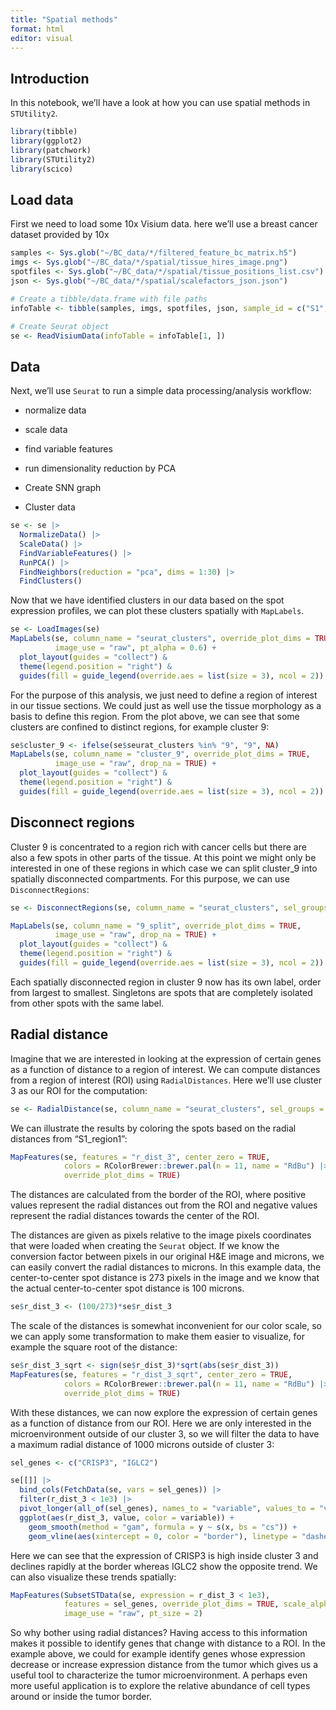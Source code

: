 ```yaml
---
title: "Spatial methods"
format: html
editor: visual
---
```


## Introduction

In this notebook, we'll have a look at how you can use spatial methods in `STUtility2`.

```r
library(tibble)
library(ggplot2)
library(patchwork)
library(STUtility2)
library(scico)
```

## Load data

First we need to load some 10x Visium data. here we'll use a breast cancer dataset provided by 10x

```r
samples <- Sys.glob("~/BC_data/*/filtered_feature_bc_matrix.h5")
imgs <- Sys.glob("~/BC_data/*/spatial/tissue_hires_image.png")
spotfiles <- Sys.glob("~/BC_data/*/spatial/tissue_positions_list.csv")
json <- Sys.glob("~/BC_data/*/spatial/scalefactors_json.json")

# Create a tibble/data.frame with file paths
infoTable <- tibble(samples, imgs, spotfiles, json, sample_id = c("S1", "S2"))

# Create Seurat object
se <- ReadVisiumData(infoTable = infoTable[1, ])
```

## Data

Next, we'll use `Seurat` to run a simple data processing/analysis workflow:

-   normalize data

-   scale data

-   find variable features

-   run dimensionality reduction by PCA

-   Create SNN graph

-   Cluster data

```r
se <- se |>
  NormalizeData() |>
  ScaleData() |>
  FindVariableFeatures() |>
  RunPCA() |>
  FindNeighbors(reduction = "pca", dims = 1:30) |>
  FindClusters()
```

Now that we have identified clusters in our data based on the spot expression profiles, we can plot these clusters spatially with `MapLabels`.

```r
se <- LoadImages(se)
MapLabels(se, column_name = "seurat_clusters", override_plot_dims = TRUE, 
          image_use = "raw", pt_alpha = 0.6) +
  plot_layout(guides = "collect") &
  theme(legend.position = "right") &
  guides(fill = guide_legend(override.aes = list(size = 3), ncol = 2))
```

For the purpose of this analysis, we just need to define a region of interest in our tissue sections. We could just as well use the tissue morphology as a basis to define this region. From the plot above, we can see that some clusters are confined to distinct regions, for example cluster 9:

```r
se$cluster_9 <- ifelse(se$seurat_clusters %in% "9", "9", NA)
MapLabels(se, column_name = "cluster_9", override_plot_dims = TRUE, 
          image_use = "raw", drop_na = TRUE) +
  plot_layout(guides = "collect") &
  theme(legend.position = "right") &
  guides(fill = guide_legend(override.aes = list(size = 3), ncol = 2))
```

## Disconnect regions

Cluster 9 is concentrated to a region rich with cancer cells but there are also a few spots in other parts of the tissue. At this point we might only be interested in one of these regions in which case we can split cluster_9 into spatially disconnected compartments. For this purpose, we can use `DisconnectRegions`:

```r
se <- DisconnectRegions(se, column_name = "seurat_clusters", sel_groups = "9")

MapLabels(se, column_name = "9_split", override_plot_dims = TRUE, 
          image_use = "raw", drop_na = TRUE) +
  plot_layout(guides = "collect") &
  theme(legend.position = "right") &
  guides(fill = guide_legend(override.aes = list(size = 3), ncol = 2))
```

Each spatially disconnected region in cluster 9 now has its own label, order from largest to smallest. Singletons are spots that are completely isolated from other spots with the same label.

## Radial distance

Imagine that we are interested in looking at the expression of certain genes as a function of distance to a region of interest. We can compute distances from a region of interest (ROI) using `RadialDistances`. Here we'll use cluster 3 as our ROI for the computation:

```r
se <- RadialDistance(se, column_name = "seurat_clusters", sel_groups = "3")
```

We can illustrate the results by coloring the spots based on the radial distances from "S1_region1":

```r
MapFeatures(se, features = "r_dist_3", center_zero = TRUE, 
            colors = RColorBrewer::brewer.pal(n = 11, name = "RdBu") |> rev(),
            override_plot_dims = TRUE)
```

The distances are calculated from the border of the ROI, where positive values represent the radial distances out from the ROI and negative values represent the radial distances towards the center of the ROI.

The distances are given as pixels relative to the image pixels coordinates that were loaded when creating the `Seurat` object. If we know the conversion factor between pixels in our original H&E image and microns, we can easily convert the radial distances to microns. In this example data, the center-to-center spot distance is 273 pixels in the image and we know that the actual center-to-center spot distance is 100 microns.

```r
se$r_dist_3 <- (100/273)*se$r_dist_3
```

The scale of the distances is somewhat inconvenient for our color scale, so we can apply some transformation to make them easier to visualize, for example the square root of the distance:

```r
se$r_dist_3_sqrt <- sign(se$r_dist_3)*sqrt(abs(se$r_dist_3))
MapFeatures(se, features = "r_dist_3_sqrt", center_zero = TRUE, 
            colors = RColorBrewer::brewer.pal(n = 11, name = "RdBu") |> rev(),
            override_plot_dims = TRUE)
```

With these distances, we can now explore the expression of certain genes as a function of distance from our ROI. Here we are only interested in the microenvironment outside of our cluster 3, so we will filter the data to have a maximum radial distance of 1000 microns outside of cluster 3:

```r
sel_genes <- c("CRISP3", "IGLC2")

se[[]] |> 
  bind_cols(FetchData(se, vars = sel_genes)) |> 
  filter(r_dist_3 < 1e3) |> 
  pivot_longer(all_of(sel_genes), names_to = "variable", values_to = "value") |> 
  ggplot(aes(r_dist_3, value, color = variable)) +
    geom_smooth(method = "gam", formula = y ~ s(x, bs = "cs")) +
    geom_vline(aes(xintercept = 0, color = "border"), linetype = "dashed")
```

Here we can see that the expression of CRISP3 is high inside cluster 3 and declines rapidly at the border whereas IGLC2 show the opposite trend. We can also visualize these trends spatially:

```r
MapFeatures(SubsetSTData(se, expression = r_dist_3 < 1e3), 
            features = sel_genes, override_plot_dims = TRUE, scale_alpha = TRUE,
            image_use = "raw", pt_size = 2)
```

So why bother using radial distances? Having access to this information makes it possible to identify genes that change with distance to a ROI. In the example above, we could for example identify genes whose expression decrease or increase expression distance from the tumor which gives us a useful tool to characterize the tumor microenvironment. A perhaps even more useful application is to explore the relative abundance of cell types around or inside the tumor border.
